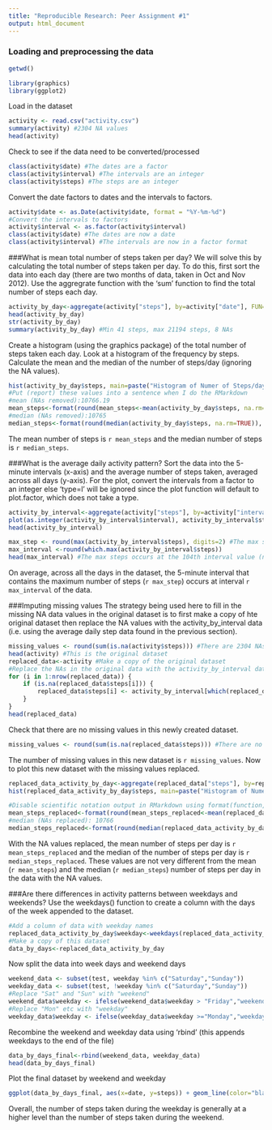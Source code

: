 ```yaml
---
title: "Reproducible Research: Peer Assignment #1"
output: html_document
---
```


### Loading and preprocessing the data

```r
getwd()
```

```r
library(graphics)
library(ggplot2)
```

Load in the dataset

```r
activity <- read.csv("activity.csv")
summary(activity) #2304 NA values
head(activity)
```
Check to see if the data need to be converted/processed
```r
class(activity$date) #The dates are a factor
class(activity$interval) #The intervals are an integer
class(activity$steps) #The steps are an integer
```
Convert the date factors to dates and the intervals to factors.
```r
activity$date <- as.Date(activity$date, format = "%Y-%m-%d") 
#Convert the intervals to factors
activity$interval <- as.factor(activity$interval)
class(activity$date) #The dates are now a date
class(activity$interval) #The intervals are now in a factor format
```

###What is mean total number of steps taken per day?
We will solve this by calculating the total number of steps taken per day. To do this, first sort the data into each day (there are two months of data, taken in Oct and Nov 2012). Use the aggregrate function with the 'sum' function to find the total number of steps each day.
```r
activity_by_day<-aggregate(activity["steps"], by=activity["date"], FUN=sum)
head(activity_by_day)
str(activity_by_day)
summary(activity_by_day) #Min 41 steps, max 21194 steps, 8 NAs
```
Create a histogram (using the graphics package) of the total number of steps taken each day. Look at a histogram of the frequency by steps. Calculate the mean and the median of the number of steps/day (ignoring the NA values). 
```r
hist(activity_by_day$steps, main=paste("Histogram of Numer of Steps/day (NA values removed)"), xlab="Number of steps per day", ylab="Frequency of steps")
#Put (report) these values into a sentence when I do the RMarkdown
#mean (NAs removed):10766.19
mean_steps<-format(round(mean_steps<-mean(activity_by_day$steps, na.rm=TRUE)), scientific=FALSE) 
#median (NAs removed):10765
median_steps<-format(round(median(activity_by_day$steps, na.rm=TRUE)), scientific=FALSE)
```
The mean number of steps is `r mean_steps` and the median number of steps is `r median_steps`.

###What is the average daily activity pattern?
Sort the data into the 5-minute intervals (x-axis) and the average number of steps taken, averaged across all days (y-axis). For the plot, convert the intervals from a factor to an integer else 'type=l' will be ignored since the plot function will default to plot.factor, which does not take a type. 
```r
activity_by_interval<-aggregate(activity["steps"], by=activity["interval"], FUN=mean, na.rm=TRUE) 
plot(as.integer(activity_by_interval$interval), activity_by_interval$steps, type="l", ylab="Number of steps", xlab="Interval", main="Avg activity pattern")
head(activity_by_interval)
```

```r
max_step <- round(max(activity_by_interval$steps), digits=2) #The max step is 206
max_interval <-round(which.max(activity_by_interval$steps))
head(max_interval) #The max steps occurs at the 104th interval value (need to convert back to time interval)
```
On average, across all the days in the dataset, the 5-minute interval that contains the maximum number of steps (`r max_step`) occurs at interval `r max_interval` of the data.

###Imputing missing values
The strategy being used here to fill in the missing NA data values in the original dataset is to first make a copy of hte original dataset then replace the NA values with the activity_by_interval data (i.e. using the average daily step data found in the previous section).
```r
missing_values <- round(sum(is.na(activity$steps))) #There are 2304 NAs in dataset
head(activity) #This is the original dataset
replaced_data<-activity #Make a copy of the original dataset
#Replace the NAs in the original data with the activity_by_interval data
for (i in 1:nrow(replaced_data)) {
    if (is.na(replaced_data$steps[i])) {
        replaced_data$steps[i] <- activity_by_interval[which(replaced_data$interval[i] == activity_by_interval$interval), ]$steps
    }
}
head(replaced_data)
```
Check that there are no missing values in this newly created dataset.
```r
missing_values <- round(sum(is.na(replaced_data$steps))) #There are no NAs in this new dataset
```
The number of missing values in this new dataset is `r missing_values`.
Now to plot this new dataset with the missing values replaced.
``` r
replaced_data_activity_by_day<-aggregate(replaced_data["steps"], by=replaced_data["date"], FUN=sum)
hist(replaced_data_activity_by_day$steps, main=paste("Histogram of Numer of Steps/day (missing values replaced)"), xlab="Number of steps per day", ylab="Frequency of steps")
```

``` r
#Disable scientific notation output in RMarkdown using format(function, scientific=FALSE)
mean_steps_replaced<-format(round(mean_steps_replaced<-mean(replaced_data_activity_by_day$steps), digits=2), scientific=FALSE) 
#median (NAs replaced): 10766
median_steps_replaced<-format(round(median(replaced_data_activity_by_day$steps), digits=2), scientific=FALSE)
```
With the NA values replaced, the mean number of steps per day is `r mean_steps_replaced` and the median of the number of steps per day is `r median_steps_replaced`. These values are not very different from the mean (`r mean_steps`) and the median (`r median_steps`) number of steps per day in the data with the NA values.

###Are there differences in activity patterns between weekdays and weekends?
Use the weekdays() function to create a column with the days of the week appended to the dataset.
``` r
#Add a column of data with weekday names
replaced_data_activity_by_day$weekday<-weekdays(replaced_data_activity_by_day$date)
#Make a copy of this dataset
data_by_days<-replaced_data_activity_by_day
```
Now split the data into week days and weekend days
```r
weekend_data <- subset(test, weekday %in% c("Saturday","Sunday"))
weekday_data <- subset(test, !weekday %in% c("Saturday","Sunday"))
#Replace "Sat" and "Sun" with "weekend"
weekend_data$weekday <- ifelse(weekend_data$weekday > "Friday","weekend", "")
#Replace "Mon" etc with "weekday"
weekday_data$weekday <- ifelse(weekday_data$weekday >="Monday","weekday", "weekday")
```
Recombine the weekend and weekday data using 'rbind' (this appends weekdays to the end of the file) 
```r
data_by_days_final<-rbind(weekend_data, weekday_data)
head(data_by_days_final)
```
Plot the final dataset by weekend and weekday
```r
ggplot(data_by_days_final, aes(x=date, y=steps)) + geom_line(color="black") + facet_wrap(~ weekday, nrow=2, ncol=1) + labs(x="Interval", y="Number of steps") + theme_bw()
```

Overall, the number of steps taken during the weekday is generally at a higher level than the number of steps taken during the weekend.

